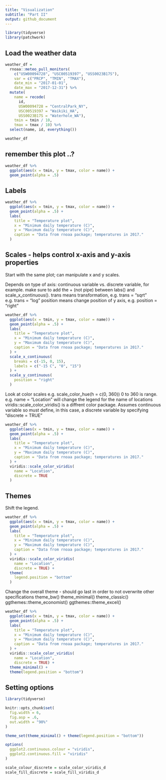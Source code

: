 ```yaml
---
title: "Visualization"
subtitle: "Part II"
output: github_document
---
```


```r
library(tidyverse)
library(patchwork)
```

## Load the weather data

```r
weather_df =
  rnoaa::meteo_pull_monitors(
    c("USW00094728", "USC00519397", "USS0023B17S"),
    var = c("PRCP", "TMIN", "TMAX"),
    date_min = "2017-01-01",
    date_max = "2017-12-31") %>% 
  mutate(
    name = recode(
      id,
      USW00094728 = "CentralPark_NY",
      USC00519397 = "Waikiki_HA",
      USS0023B17S = "Waterhole_WA"),
    tmin = tmin / 10,
    tmax = tmax / 10) %>% 
  select(name, id, everything())

weather_df
```

## remember this plot ..?

```r
weather_df %>% 
  ggplot(aes(x = tmin, y = tmax, color = name)) +
  geom_point(alpha = .5)
```

## Labels

```r
weather_df %>% 
  ggplot(aes(x = tmin, y = tmax, color = name)) +
  geom_point(alpha = .5) +
  labs(
    title = "Temperature plot",
    x = "Minimum daily temperature (C)",
    y = "Maximum daily temperature (C)",
    caption = "Data from rnoaa package; temperatures in 2017."
  )
```


## Scales - helps control x-axis and y-axis properties

Start with the same plot; can manipulate x and y scales.

Depends on type of axis: continuous variable vs. discrete variable, for example.  make sure to add the + (not pipe) between labs() and scale_x_continuous().
trans means transformation, 
 e.g. trans = "sqrt"
 e.g. trans = "log"
position means change position of y axis,
 e.g. position = "right"

```r
weather_df %>% 
  ggplot(aes(x = tmin, y = tmax, color = name)) +
  geom_point(alpha = .5) +
  labs(
    title = "Temperature plot",
    x = "Minimum daily temperature (C)",
    y = "Maximum daily temperature (C)",
    caption = "Data from rnoaa package; temperatures in 2017."
  ) +
  scale_x_continuous(
    breaks = c(-15, 0, 15),
    labels = c("-15 C", "0", "15")
  ) +
  scale_y_continuous(
    position = "right"
  )
```

Look at color scales
 e.g. scale_color_hue(h = c(0, 360))   0 to 360 is range.
 e.g. name = "Location"   will change the legend for the name of locations
viridis::scale_color_viridis() is a diffrent color package.  Assumes continuous variable so must define, in this case, a discrete variable by specifying "discrete = TRUE"

```r
weather_df %>% 
  ggplot(aes(x = tmin, y = tmax, color = name)) +
  geom_point(alpha = .5) +
  labs(
    title = "Temperature plot",
    x = "Minimum daily temperature (C)",
    y = "Maximum daily temperature (C)",
    caption = "Data from rnoaa package; temperatures in 2017."
  ) +
  viridis::scale_color_viridis(
    name = "Location", 
    discrete = TRUE
  )
```

## Themes

Shift the legend.

```r
weather_df %>% 
  ggplot(aes(x = tmin, y = tmax, color = name)) +
  geom_point(alpha = .5) +
  labs(
    title = "Temperature plot",
    x = "Minimum daily temperature (C)",
    y = "Maximum daily temperature (C)",
    caption = "Data from rnoaa package; temperatures in 2017."
  ) +
  viridis::scale_color_viridis(
    name = "Location", 
    discrete = TRUE) +
  theme(
    legend.position = "bottom"
  )
```

Change the overall theme - should go last in order to not overwrite other specifications
theme_bw()
theme_minimal()
theme_classic()
ggthemes::theme_economist()
ggthemes::theme_excel()

```r
weather_df %>% 
  ggplot(aes(x = tmin, y = tmax, color = name)) +
  geom_point(alpha = .5) +
  labs(
    title = "Temperature plot",
    x = "Minimum daily temperature (C)",
    y = "Maximum daily temperature (C)",
    caption = "Data from rnoaa package; temperatures in 2017."
  ) +
  viridis::scale_color_viridis(
    name = "Location", 
    discrete = TRUE) +
  theme_minimal() +
  theme(legend.position = "bottom")
```


## Setting options

```r
library(tidyverse)

knitr::opts_chunk$set(
  fig.width = 6,
  fig.asp = .6,
  out.width = "90%"
)

theme_set(theme_minimal() + theme(legend.position = "bottom"))

options(
  ggplot2.continuous.colour = "viridis",
  ggplot2.continuous.fill = "viridis"
)

scale_colour_discrete = scale_color_viridis_d
scale_fill_discrete = scale_fill_viridis_d
```

